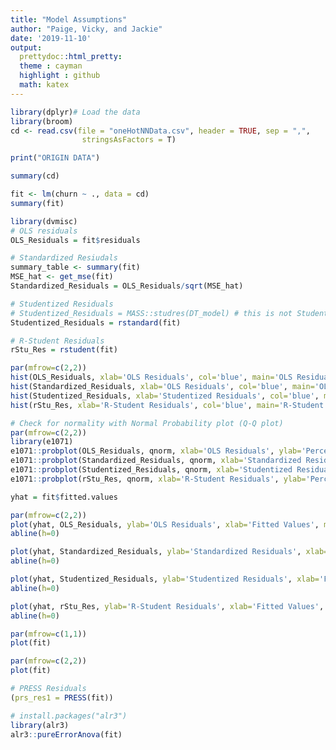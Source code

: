 ```yaml
---
title: "Model Assumptions"
author: "Paige, Vicky, and Jackie"
date: '2019-11-10'
output: 
  prettydoc::html_pretty:
  theme : cayman
  highlight : github
  math: katex
---
```


```r
library(dplyr)# Load the data
library(broom)
cd <- read.csv(file = "oneHotNNData.csv", header = TRUE, sep = ",", 
                stringsAsFactors = T)

print("ORIGIN DATA")

summary(cd)
```


```r
fit <- lm(churn ~ ., data = cd)
summary(fit)

```

```r
library(dvmisc)
# OLS residuals
OLS_Residuals = fit$residuals

# Standardized Resiudals
summary_table <- summary(fit)
MSE_hat <- get_mse(fit)
Standardized_Residuals = OLS_Residuals/sqrt(MSE_hat)

# Studentized Residuals
# Studentized_Residuals = MASS::studres(DT_model) # this is not Studentized Residuals!!!
Studentized_Residuals = rstandard(fit)

# R-Student Residuals
rStu_Res = rstudent(fit)

```


```r
par(mfrow=c(2,2))
hist(OLS_Residuals, xlab='OLS Residuals', col='blue', main='OLS Residuals', cex.main = 2)
hist(Standardized_Residuals, xlab='OLS Residuals', col='blue', main='OLS Residuals', cex.main = 2)
hist(Studentized_Residuals, xlab='Studentized Residuals', col='blue', main='Studentized Residuals', cex.main = 2)
hist(rStu_Res, xlab='R-Student Residuals', col='blue', main='R-Student Residuals', cex.main = 2)
```


```r
# Check for normality with Normal Probability plot (Q-Q plot)
par(mfrow=c(2,2))
library(e1071)
e1071::probplot(OLS_Residuals, qnorm, xlab='OLS Residuals', ylab='Percent')
e1071::probplot(Standardized_Residuals, qnorm, xlab='Standardized Residuals', ylab='Percent')
e1071::probplot(Studentized_Residuals, qnorm, xlab='Studentized Residuals', ylab='Percent')
e1071::probplot(rStu_Res, qnorm, xlab='R-Student Residuals', ylab='Percent')
```

```r
yhat = fit$fitted.values

par(mfrow=c(2,2))
plot(yhat, OLS_Residuals, ylab='OLS Residuals', xlab='Fitted Values', main='OLS Residuals', pch=16)
abline(h=0)

plot(yhat, Standardized_Residuals, ylab='Standardized Residuals', xlab='Fitted Values', main='Standardized Residuals', pch=16)
abline(h=0)

plot(yhat, Studentized_Residuals, ylab='Studentized Residuals', xlab='Fitted Values', main='Studentized Residuals', pch=16)
abline(h=0)

plot(yhat, rStu_Res, ylab='R-Student Residuals', xlab='Fitted Values', main='R-Studentized Residuals', pch=16)
abline(h=0)

par(mfrow=c(1,1))
plot(fit)

par(mfrow=c(2,2))
plot(fit)
```

```r
# PRESS Residuals
(prs_res1 = PRESS(fit))
```

```r
# install.packages("alr3")
library(alr3)
alr3::pureErrorAnova(fit) 

```

